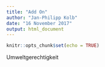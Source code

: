 ```yaml
---
title: "Add On"
author: "Jan-Philipp Kolb"
date: "16 November 2017"
output: html_document
---
```


```r
knitr::opts_chunk$set(echo = TRUE)
```


Umweltgerechtigkeit




